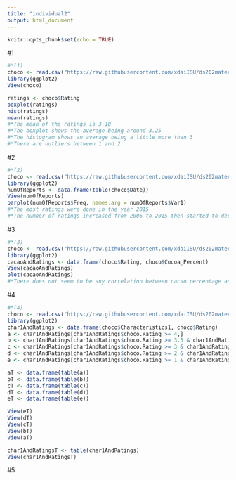 ```yaml
---
title: "individual2"
output: html_document
---
```


```r
knitr::opts_chunk$set(echo = TRUE)
```


#1

```r
#*(1)
choco <- read.csv("https://raw.githubusercontent.com/xdaiISU/ds202materials/master/hwlabs/data/choco.csv") 
library(ggplot2)
View(choco)

ratings <- choco$Rating
boxplot(ratings)
hist(ratings)
mean(ratings)
#*The mean of the ratings is 3.18
#*The boxplot shows the average being around 3.25
#*The histogram shows an average being a little more than 3
#*There are outliers between 1 and 2
```

#2

```r
#*(2)
choco <- read.csv("https://raw.githubusercontent.com/xdaiISU/ds202materials/master/hwlabs/data/choco.csv") 
library(ggplot2)
numOfReports <- data.frame(table(choco$Date))
View(numOfReports)
barplot(numOfReports$Freq, names.arg = numOfReports$Var1)
#*The most ratings were done in the year 2015
#*The number of ratings increased from 2006 to 2015 then started to decline
```

#3

```r
#*(3)
choco <- read.csv("https://raw.githubusercontent.com/xdaiISU/ds202materials/master/hwlabs/data/choco.csv") 
library(ggplot2)
cacaoAndRatings <- data.frame(choco$Rating, choco$Cocoa_Percent)
View(cacaoAndRatings)
plot(cacaoAndRatings)
#*There does not seem to be any correlation between cacao percentage and the rating of the chocolate bar
```

#4

```r
#*(4)
choco <- read.csv("https://raw.githubusercontent.com/xdaiISU/ds202materials/master/hwlabs/data/choco.csv") 
library(ggplot2)
char1AndRatings <- data.frame(choco$Characteristics1, choco$Rating)
a <- char1AndRatings[char1AndRatings$choco.Rating >= 4,]
b <- char1AndRatings[char1AndRatings$choco.Rating >= 3.5 & char1AndRatings$choco.Rating <= 3.9,]
c <- char1AndRatings[char1AndRatings$choco.Rating >= 3 & char1AndRatings$choco.Rating <= 3.49,]
d <- char1AndRatings[char1AndRatings$choco.Rating >= 2 & char1AndRatings$choco.Rating < 2.9,]
e <- char1AndRatings[char1AndRatings$choco.Rating >= 1 & char1AndRatings$choco.Rating <= 1.9,]

aT <- data.frame(table(a))
bT <- data.frame(table(b))
cT <- data.frame(table(c))
dT <- data.frame(table(d))
eT <- data.frame(table(e))

View(eT)
View(dT)
View(cT)
View(bT)
View(aT)

char1AndRatingsT <- table(char1AndRatings)
View(char1AndRatingsT)

```

#5

```r
```

